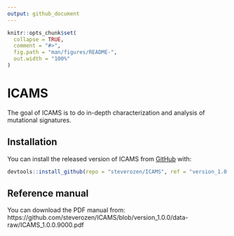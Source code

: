 ```yaml
---
output: github_document
---
```


<!-- README.md is generated from README.Rmd. Please edit that file -->

```r
knitr::opts_chunk$set(
  collapse = TRUE,
  comment = "#>",
  fig.path = "man/figures/README-",
  out.width = "100%"
)
```
# ICAMS

The goal of ICAMS is to do in-depth characterization and analysis of mutational signatures.

## Installation

You can install the released version of ICAMS from [GitHub](https://github.com/) with:

``` r
devtools::install_github(repo = "steverozen/ICAMS", ref = "version_1.0.0")
```

## Reference manual

You can download the PDF manual from: https://github.com/steverozen/ICAMS/blob/version_1.0.0/data-raw/ICAMS_1.0.0.9000.pdf

```r
```


```r
```


```r
```
